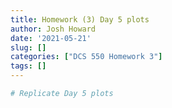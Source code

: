 ```yaml
---
title: Homework (3) Day 5 plots
author: Josh Howard
date: '2021-05-21'
slug: []
categories: ["DCS 550 Homework 3"]
tags: []
---
```



```r
# Replicate Day 5 plots 
```

